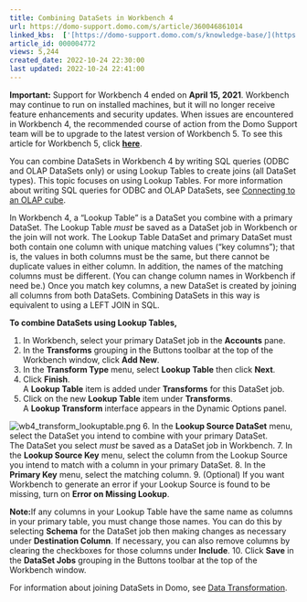 ```yaml
---
title: Combining DataSets in Workbench 4
url: https://domo-support.domo.com/s/article/360046861014
linked_kbs:  ['[https://domo-support.domo.com/s/knowledge-base/](https://domo-support.domo.com/s/knowledge-base/)', '[https://domo-support.domo.com/s/](https://domo-support.domo.com/s/)', '[https://domo-support.domo.com/s/topic/0TO5w000000ZammGAC](https://domo-support.domo.com/s/topic/0TO5w000000ZammGAC)', '[https://domo-support.domo.com/s/topic/0TO5w000000ZaoPGAS](https://domo-support.domo.com/s/topic/0TO5w000000ZaoPGAS)', '[https://domo-support.domo.com/s/topic/0TO5w000000ZapSGAS](https://domo-support.domo.com/s/topic/0TO5w000000ZapSGAS)', '[https://domo-support.domo.com/s/article/360043437193](https://domo-support.domo.com/s/article/360043437193)', '[https://domo-support.domo.com/s/article/360047496273](https://domo-support.domo.com/s/article/360047496273)', '[https://domo-support.domo.com/s/topic/0TO5w000000ZamzGAC](https://domo-support.domo.com/s/topic/0TO5w000000ZamzGAC)', '[https://domo-support.domo.com/s/article/360046861014](https://domo-support.domo.com/s/article/360046861014)', '[https://domo-support.domo.com/s/topic/0TO5w000000ZapSGAS/workbench-4](https://domo-support.domo.com/s/topic/0TO5w000000ZapSGAS/workbench-4)', '[https://domo-support.domo.com/s/article/360043429933](https://domo-support.domo.com/s/article/360043429933)', '[https://domo-support.domo.com/s/article/360043429953](https://domo-support.domo.com/s/article/360043429953)', '[https://domo-support.domo.com/s/article/360042925494](https://domo-support.domo.com/s/article/360042925494)', '[https://domo-support.domo.com/s/article/4408174643607](https://domo-support.domo.com/s/article/4408174643607)', '[https://domo-support.domo.com/s/article/360043429913](https://domo-support.domo.com/s/article/360043429913)', '[https://domo-support.domo.com/s/login/](https://domo-support.domo.com/s/login/)']
article_id: 000004772
views: 5,244
created_date: 2022-10-24 22:30:00
last updated: 2022-10-24 22:41:00
---
```









**Important:** Support for Workbench 4 ended on **April 15, 2021**. Workbench may continue to run on installed machines, but it will no longer receive feature enhancements and security updates. When issues are encountered in Workbench 4, the recommended course of action from the Domo Support team will be to upgrade to the latest version of Workbench 5. To see this article for Workbench 5, click [**here**](/s/article/360043437193).



You can combine DataSets in Workbench 4 by writing SQL queries (ODBC and OLAP DataSets only) or using Lookup Tables to create joins (all DataSet types). This topic focuses on using Lookup Tables. For more information about writing SQL queries for ODBC and OLAP DataSets, see [Connecting to an OLAP cube](/s/article/360047496273 "Creating a Job for Uploading Data Using Workbench 4").


In Workbench 4, a "Lookup Table" is a DataSet you combine with a primary DataSet. The Lookup Table *must* be saved as a DataSet job in Workbench or the join will not work. The Lookup Table DataSet and primary DataSet must both contain one column with unique matching values ("key columns"); that is, the values in both columns must be the same, but there cannot be duplicate values in either column. In addition, the names of the matching columns must be different. (You can change column names in Workbench if need be.) Once you match key columns, a new DataSet is created by joining all columns from both DataSets. Combining DataSets in this way is equivalent to using a LEFT JOIN in SQL.


**To combine DataSets using Lookup Tables,**


1. In Workbench, select your primary DataSet job in the **Accounts** pane.
2. In the **Transforms** grouping in the Buttons toolbar at the top of the Workbench window, click **Add New**.
3. In the **Transform Type** menu, select **Lookup Table** then click **Next**.
4. Click **Finish**.  
A **Lookup Table** item is added under **Transforms** for this DataSet job.
5. Click on the new **Lookup Table** item under **Transforms**.  
A **Lookup Transform** interface appears in the Dynamic Options panel.  
  
![wb4_transform_lookuptable.png](wb4_transform_lookuptable.png)
6. In the **Lookup Source DataSet** menu, select the DataSet you intend to combine with your primary DataSet.  
The DataSet you select *must* be saved as a DataSet job in Workbench.
7. In the **Lookup Source Key** menu, select the column from the Lookup Source you intend to match with a column in your primary DataSet.
8. In the **Primary Key** menu, select the matching column.
9. (Optional) If you want Workbench to generate an error if your Lookup Source is found to be missing, turn on **Error on Missing Lookup**.




 


**Note:**If any columns in your Lookup Table have the same name as columns in your primary table, you must change those names. You can do this by selecting **Schema** for the DataSet job then making changes as necessary under **Destination Column**. If necessary, you can also remove columns by clearing the checkboxes for those columns under **Include**.
10. Click **Save** in the **DataSet Jobs** grouping in the Buttons toolbar at the top of the Workbench window.


For information about joining DataSets in Domo, see [Data Transformation](/s/topic/0TO5w000000ZamzGAC "Prepare").

